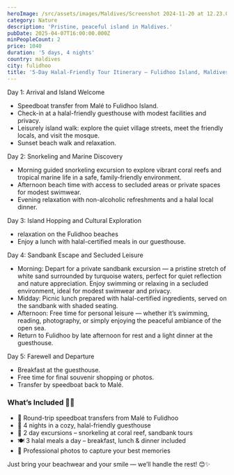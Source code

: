 ```yaml
---
heroImage: /src/assets/images/Maldives/Screenshot 2024-11-20 at 12.23.06 PM.png
category: Nature
description: 'Pristine, peaceful island in Maldives.'
pubDate: 2025-04-07T16:00:00.000Z
minPeopleCount: 2
price: 1040
duration: '5 days, 4 nights'
country: maldives
city: fulidhoo
title: '5-Day Halal-Friendly Tour Itinerary – Fulidhoo Island, Maldives'
---
```


Day 1: Arrival and Island Welcome

* Speedboat transfer from Malé to Fulidhoo Island.
* Check-in at a halal-friendly guesthouse with modest facilities and privacy.
* Leisurely island walk: explore the quiet village streets, meet the friendly locals, and visit the mosque.
* Sunset beach walk and relaxation.

Day 2: Snorkeling and Marine Discovery

* Morning guided snorkeling excursion to explore vibrant coral reefs and tropical marine life in a safe, family-friendly environment.
* Afternoon beach time with access to secluded areas or private spaces for modest swimwear.
* Evening relaxation with non-alcoholic refreshments and a halal local dinner.

Day 3: Island Hopping and Cultural Exploration

* relaxation on the Fulidhoo beaches 
* Enjoy a lunch with halal-certified meals in our guesthouse.

Day 4: Sandbank Escape and Secluded Leisure

* Morning: Depart for a private sandbank excursion — a pristine stretch of white sand surrounded by turquoise waters, perfect for quiet reflection and nature appreciation. Enjoy swimming or relaxing in a secluded environment, ideal for modest swimwear and privacy.
* Midday: Picnic lunch prepared with halal-certified ingredients, served on the sandbank with shaded seating.
* Afternoon: Free time for personal leisure — whether it’s swimming, reading, photography, or simply enjoying the peaceful ambiance of the open sea.
* Return to Fulidhoo by late afternoon for rest and a light dinner at the guesthouse.

Day 5: Farewell and Departure

* Breakfast at the guesthouse.
* Free time for final souvenir shopping or photos.
* Transfer by speedboat back to Malé.

### What’s Included 🌴📸

* 🚤 Round-trip speedboat transfers from Malé to Fulidhoo
* 🏡 4 nights in a cozy, halal-friendly guesthouse
* 🌊 2 day excursions – snorkeling at coral reef, sandbank tours
* 🍽️ 3 halal meals a day – breakfast, lunch & dinner included
* 📸 Professional photos to capture your best memories

Just bring your beachwear and your smile — we’ll handle the rest! 😊✨
